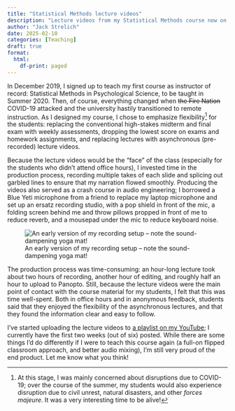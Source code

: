 ```yaml
---
title: "Statistical Methods lecture videos"
description: "Lecture videos from my Statistical Methods course now on Youtube"
author: "Jack Strelich"
date: 2025-02-10
categories: [Teaching]
draft: true
format: 
  html: 
    df-print: paged
---
```


In December 2019, I signed up to teach my first course as instructor of record: Statistical Methods in Psychological Science, to be taught in Summer 2020. Then, of course, everything changed when ~~the Fire Nation~~ COVID-19 attacked and the university hastily transitioned to remote instruction. As I designed my course, I chose to emphasize flexibility[^forces] for the students: replacing the conventional high-stakes midterm and final exam with weekly assessments, dropping the lowest score on exams and homework assignments, and replacing lectures with asynchronous (pre-recorded) lecture videos. 

[^forces]: At this stage, I was mainly concerned about disruptions due to COVID-19; over the course of the summer, my students would also experience disruption due to civil unrest, natural disasters, and other _forces majeure_. It was a very interesting time to be alive!

Because the lecture videos would be the "face" of the class (especially for the students who didn't attend office hours), I invested time in the production process, recording multiple takes of each slide and splicing out garbled lines to ensure that my narration flowed smoothly. Producing the videos also served as a crash course in audio engineering; I borrowed a Blue Yeti microphone from a friend to replace my laptop microphone and set up an ersatz recording studio, with a pop shield in front of the mic, a folding screen behind me and throw pillows propped in front of me to reduce reverb, and a mousepad under the mic to reduce keyboard noise. 

![An early version of my recording setup -- note the sound-dampening yoga mat!](recording_setup.png)

The production process was time-consuming: an hour-long lecture took about two hours of recording, another hour of editing, and roughly half an hour to upload to Panopto. Still, because the lecture videos were the main point of contact with the course material for my students, I felt that this was time well-spent. Both in office hours and in anonymous feedback, students said that they enjoyed the flexibility of the asynchronous lectures, and that they found the information clear and easy to follow.

I've started uploading the lecture videos to [a playlist on my YouTube](https://youtube.com/playlist?list=PLCjr5lV7Uv_C1xrGkpRvS9Ogg0f0Qkcjp&feature=shared); I currently have the first two weeks (out of six) posted. While there are some things I'd do differently if I were to teach this course again (a full-on flipped classroom approach, and better audio mixing), I'm still very proud of the end product. Let me know what you think!





